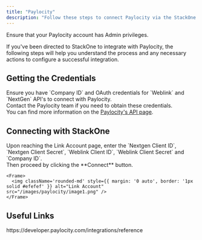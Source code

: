 ```yaml
---
title: "Paylocity"
description: "Follow these steps to connect Paylocity via the StackOne Hub successfully."
---
```



<Warning>
  Ensure that your Paylocity account has Admin privileges.
</Warning>

If you've been directed to StackOne to integrate with Paylocity, the following steps will help you understand the process and any necessary actions to configure a successful integration.

## Getting the Credentials

<Steps>
    Ensure you have `Company ID` and OAuth credentials for `Weblink` and `NextGen` API's to connect with Paylocity.<br/>
    Contact the Paylocity team if you need to obtain these credentials.<br/>
    You can find more information on the <a href="https://developer.paylocity.com/integrations/v2025-08-12/docs/getting-started" target="_blank" rel="noopener">Paylocity's API page</a>.
</Steps>

## Connecting with StackOne

<Steps>
  <Step title="Enter the Details">
    Upon reaching the Link Account page, enter the `Nextgen Client ID`, `Nextgen Client Secret`, `Weblink Client ID`, `Weblink Client Secret` and `Company ID`.<br/>
    Then proceed by clicking the **Connect** button.

    <Frame>
      <img className='rounded-md' style={{ margin: '0 auto', border: '1px solid #efefef' }} alt="Link Account" src="/images/paylocity/image1.png" />
    </Frame>
  </Step>
</Steps>

<IntegrationFooter />

## Useful Links
<Card title="API Reference" icon="link" href="https://developer.paylocity.com/integrations/reference">
    https://developer.paylocity.com/integrations/reference
</Card>